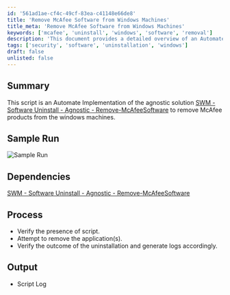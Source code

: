 ```yaml
---
id: '561ad1ae-cf4c-49cf-83ea-c41148e66de8'
title: 'Remove McAfee Software from Windows Machines'
title_meta: 'Remove McAfee Software from Windows Machines'
keywords: ['mcafee', 'uninstall', 'windows', 'software', 'removal']
description: 'This document provides a detailed overview of an Automate implementation for the agnostic solution to remove McAfee products from Windows machines. It includes a summary of the script, sample run visuals, dependencies, process steps, and expected output logs.'
tags: ['security', 'software', 'uninstallation', 'windows']
draft: false
unlisted: false
---
```

## Summary

This script is an Automate Implementation of the agnostic solution [SWM - Software Uninstall - Agnostic - Remove-McAfeeSoftware](https://proval.itglue.com/DOC-5078775-11517603) to remove McAfee products from the windows machines.

## Sample Run

![Sample Run](../../../static/img/McAfee-Products---Uninstall/image_1.png)

## Dependencies

[SWM - Software Uninstall - Agnostic - Remove-McAfeeSoftware](https://proval.itglue.com/DOC-5078775-11517603)

## Process

- Verify the presence of script.
- Attempt to remove the application(s).
- Verify the outcome of the uninstallation and generate logs accordingly.

## Output

- Script Log











